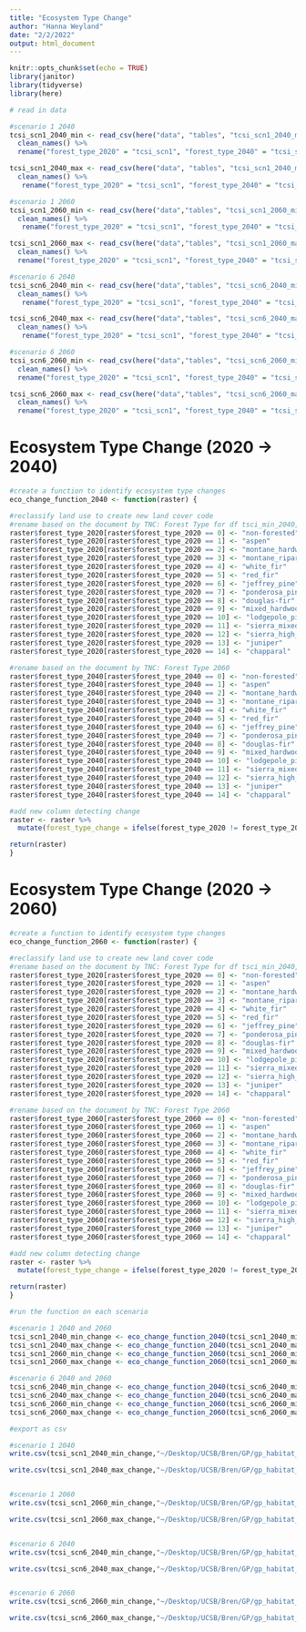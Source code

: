 ```yaml
---
title: "Ecosystem Type Change"
author: "Hanna Weyland"
date: "2/2/2022"
output: html_document
---
```


```r
knitr::opts_chunk$set(echo = TRUE)
library(janitor)
library(tidyverse)
library(here)
```

```r
# read in data 

#scenario 1 2040
tcsi_scn1_2040_min <- read_csv(here("data", "tables", "tcsi_scn1_2040_min.csv")) %>% 
  clean_names() %>% 
  rename("forest_type_2020" = "tcsi_scn1", "forest_type_2040" = "tcsi_scn11")

tcsi_scn1_2040_max <- read_csv(here("data", "tables", "tcsi_scn1_2040_max.csv")) %>% 
  clean_names() %>%
   rename("forest_type_2020" = "tcsi_scn1", "forest_type_2040" = "tcsi_scn11")

#scenario 1 2060
tcsi_scn1_2060_min <- read_csv(here("data","tables", "tcsi_scn1_2060_min.csv")) %>% 
  clean_names() %>%
   rename("forest_type_2020" = "tcsi_scn1", "forest_type_2040" = "tcsi_scn11")

tcsi_scn1_2060_max <- read_csv(here("data","tables", "tcsi_scn1_2060_max.csv")) %>% 
  clean_names() %>% 
  rename("forest_type_2020" = "tcsi_scn1", "forest_type_2040" = "tcsi_scn11")

#scenario 6 2040
tcsi_scn6_2040_min <- read_csv(here("data","tables", "tcsi_scn6_2040_min.csv")) %>% 
  clean_names() %>% 
   rename("forest_type_2020" = "tcsi_scn1", "forest_type_2040" = "tcsi_scn6")

tcsi_scn6_2040_max <- read_csv(here("data","tables", "tcsi_scn6_2040_max.csv")) %>% 
  clean_names() %>% 
   rename("forest_type_2020" = "tcsi_scn1", "forest_type_2040" = "tcsi_scn6")

#scenario 6 2060
tcsi_scn6_2060_min <- read_csv(here("data","tables", "tcsi_scn6_2060_min.csv")) %>% 
  clean_names() %>% 
  rename("forest_type_2020" = "tcsi_scn1", "forest_type_2040" = "tcsi_scn6")

tcsi_scn6_2060_max <- read_csv(here("data","tables", "tcsi_scn6_2060_max.csv")) %>% 
  clean_names() %>% 
  rename("forest_type_2020" = "tcsi_scn1", "forest_type_2040" = "tcsi_scn6")
```


# Ecosystem Type Change (2020 -> 2040) 

```r
#create a function to identify ecosystem type changes
eco_change_function_2040 <- function(raster) {

#reclassify land use to create new land cover code
#rename based on the document by TNC: Forest Type for df tsci_min_2040, forest_type_2020 
raster$forest_type_2020[raster$forest_type_2020 == 0] <- "non-forested"
raster$forest_type_2020[raster$forest_type_2020 == 1] <- "aspen"
raster$forest_type_2020[raster$forest_type_2020 == 2] <- "montane_hardwood"
raster$forest_type_2020[raster$forest_type_2020 == 3] <- "montane_riparian"
raster$forest_type_2020[raster$forest_type_2020 == 4] <- "white_fir"
raster$forest_type_2020[raster$forest_type_2020 == 5] <- "red_fir"
raster$forest_type_2020[raster$forest_type_2020 == 6] <- "jeffrey_pine"
raster$forest_type_2020[raster$forest_type_2020 == 7] <- "ponderosa_pine"
raster$forest_type_2020[raster$forest_type_2020 == 8] <- "douglas-fir"
raster$forest_type_2020[raster$forest_type_2020 == 9] <- "mixed_hardwood_conifer"
raster$forest_type_2020[raster$forest_type_2020 == 10] <- "lodgepole_pine"
raster$forest_type_2020[raster$forest_type_2020 == 11] <- "sierra_mixed_conifer"
raster$forest_type_2020[raster$forest_type_2020 == 12] <- "sierra_high_elevation_mixed_conifer"
raster$forest_type_2020[raster$forest_type_2020 == 13] <- "juniper"
raster$forest_type_2020[raster$forest_type_2020 == 14] <- "chapparal"

#rename based on the document by TNC: Forest Type 2060
raster$forest_type_2040[raster$forest_type_2040 == 0] <- "non-forested"
raster$forest_type_2040[raster$forest_type_2040 == 1] <- "aspen"
raster$forest_type_2040[raster$forest_type_2040 == 2] <- "montane_hardwood"
raster$forest_type_2040[raster$forest_type_2040 == 3] <- "montane_riparian"
raster$forest_type_2040[raster$forest_type_2040 == 4] <- "white_fir"
raster$forest_type_2040[raster$forest_type_2040 == 5] <- "red_fir"
raster$forest_type_2040[raster$forest_type_2040 == 6] <- "jeffrey_pine"
raster$forest_type_2040[raster$forest_type_2040 == 7] <- "ponderosa_pine"
raster$forest_type_2040[raster$forest_type_2040 == 8] <- "douglas-fir"
raster$forest_type_2040[raster$forest_type_2040 == 9] <- "mixed_hardwood_conifer"
raster$forest_type_2040[raster$forest_type_2040 == 10] <- "lodgepole_pine"
raster$forest_type_2040[raster$forest_type_2040 == 11] <- "sierra_mixed_conifer"
raster$forest_type_2040[raster$forest_type_2040 == 12] <- "sierra_high_elevation_mixed_conifer"
raster$forest_type_2040[raster$forest_type_2040 == 13] <- "juniper"
raster$forest_type_2040[raster$forest_type_2040 == 14] <- "chapparal"

#add new column detecting change
raster <- raster %>% 
  mutate(forest_type_change = ifelse(forest_type_2020 != forest_type_2040, str_c(forest_type_2020, " -> ", forest_type_2040), forest_type_2040))

return(raster)
}
```


# Ecosystem Type Change (2020 -> 2060) 

```r
#create a function to identify ecosystem type changes
eco_change_function_2060 <- function(raster) {

#reclassify land use to create new land cover code
#rename based on the document by TNC: Forest Type for df tsci_min_2040, forest_type_2020 
raster$forest_type_2020[raster$forest_type_2020 == 0] <- "non-forested"
raster$forest_type_2020[raster$forest_type_2020 == 1] <- "aspen"
raster$forest_type_2020[raster$forest_type_2020 == 2] <- "montane_hardwood"
raster$forest_type_2020[raster$forest_type_2020 == 3] <- "montane_riparian"
raster$forest_type_2020[raster$forest_type_2020 == 4] <- "white_fir"
raster$forest_type_2020[raster$forest_type_2020 == 5] <- "red_fir"
raster$forest_type_2020[raster$forest_type_2020 == 6] <- "jeffrey_pine"
raster$forest_type_2020[raster$forest_type_2020 == 7] <- "ponderosa_pine"
raster$forest_type_2020[raster$forest_type_2020 == 8] <- "douglas-fir"
raster$forest_type_2020[raster$forest_type_2020 == 9] <- "mixed_hardwood_conifer"
raster$forest_type_2020[raster$forest_type_2020 == 10] <- "lodgepole_pine"
raster$forest_type_2020[raster$forest_type_2020 == 11] <- "sierra_mixed_conifer"
raster$forest_type_2020[raster$forest_type_2020 == 12] <- "sierra_high_elevation_mixed_conifer"
raster$forest_type_2020[raster$forest_type_2020 == 13] <- "juniper"
raster$forest_type_2020[raster$forest_type_2020 == 14] <- "chapparal"

#rename based on the document by TNC: Forest Type 2060
raster$forest_type_2060[raster$forest_type_2060 == 0] <- "non-forested"
raster$forest_type_2060[raster$forest_type_2060 == 1] <- "aspen"
raster$forest_type_2060[raster$forest_type_2060 == 2] <- "montane_hardwood"
raster$forest_type_2060[raster$forest_type_2060 == 3] <- "montane_riparian"
raster$forest_type_2060[raster$forest_type_2060 == 4] <- "white_fir"
raster$forest_type_2060[raster$forest_type_2060 == 5] <- "red_fir"
raster$forest_type_2060[raster$forest_type_2060 == 6] <- "jeffrey_pine"
raster$forest_type_2060[raster$forest_type_2060 == 7] <- "ponderosa_pine"
raster$forest_type_2060[raster$forest_type_2060 == 8] <- "douglas-fir"
raster$forest_type_2060[raster$forest_type_2060 == 9] <- "mixed_hardwood_conifer"
raster$forest_type_2060[raster$forest_type_2060 == 10] <- "lodgepole_pine"
raster$forest_type_2060[raster$forest_type_2060 == 11] <- "sierra_mixed_conifer"
raster$forest_type_2060[raster$forest_type_2060 == 12] <- "sierra_high_elevation_mixed_conifer"
raster$forest_type_2060[raster$forest_type_2060 == 13] <- "juniper"
raster$forest_type_2060[raster$forest_type_2060 == 14] <- "chapparal"

#add new column detecting change
raster <- raster %>% 
  mutate(forest_type_change = ifelse(forest_type_2020 != forest_type_2060, str_c(forest_type_2020, " -> ", forest_type_2060), forest_type_2060))

return(raster)
}
```

```r
#run the function on each scenario 

#scenario 1 2040 and 2060 
tcsi_scn1_2040_min_change <- eco_change_function_2040(tcsi_scn1_2040_min)
tcsi_scn1_2040_max_change <- eco_change_function_2040(tcsi_scn1_2040_max)
tcsi_scn1_2060_min_change <- eco_change_function_2060(tcsi_scn1_2060_min)
tcsi_scn1_2060_max_change <- eco_change_function_2060(tcsi_scn1_2060_max)

#scenario 6 2040 and 2060 
tcsi_scn6_2040_min_change <- eco_change_function_2040(tcsi_scn6_2040_min)
tcsi_scn6_2040_max_change <- eco_change_function_2040(tcsi_scn6_2040_max)
tcsi_scn6_2060_min_change <- eco_change_function_2060(tcsi_scn6_2060_min)
tcsi_scn6_2060_max_change <- eco_change_function_2060(tcsi_scn6_2060_max)
```

```r
#export as csv

#scenario 1 2040
write.csv(tcsi_scn1_2040_min_change,"~/Desktop/UCSB/Bren/GP/gp_habitat_quality/\\tcsi_scn1_2040_min_change.csv", row.names = FALSE)

write.csv(tcsi_scn1_2040_max_change,"~/Desktop/UCSB/Bren/GP/gp_habitat_quality/\\tcsi_scn1_2040_max_change.csv", row.names = FALSE)


#scenario 1 2060
write.csv(tcsi_scn1_2060_min_change,"~/Desktop/UCSB/Bren/GP/gp_habitat_quality/\\tcsi_scn1_2060_min_change.csv", row.names = FALSE)

write.csv(tcsi_scn1_2060_max_change,"~/Desktop/UCSB/Bren/GP/gp_habitat_quality/\\tcsi_scn1_2060_max_change.csv", row.names = FALSE)


#scenario 6 2040
write.csv(tcsi_scn6_2040_min_change,"~/Desktop/UCSB/Bren/GP/gp_habitat_quality/\\tcsi_scn6_2040_min_change.csv", row.names = FALSE)

write.csv(tcsi_scn6_2040_max_change,"~/Desktop/UCSB/Bren/GP/gp_habitat_quality/\\tcsi_scn6_2040_max_change.csv", row.names = FALSE)


#scenario 6 2060
write.csv(tcsi_scn6_2060_min_change,"~/Desktop/UCSB/Bren/GP/gp_habitat_quality/\\tcsi_scn6_2060_min_change.csv", row.names = FALSE)

write.csv(tcsi_scn6_2060_max_change,"~/Desktop/UCSB/Bren/GP/gp_habitat_quality/\\tcsi_scn6_2060_max_change.csv", row.names = FALSE)
```